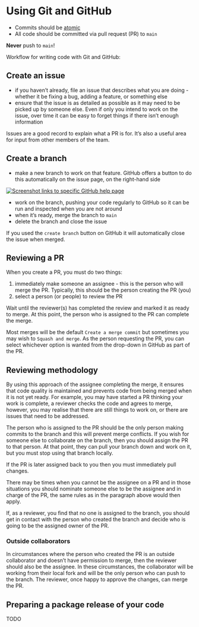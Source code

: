 # Using Git and GitHub

-   Commits should be [atomic](https://dev.to/samuelfaure/how-atomic-git-commits-dramatically-increased-my-productivity-and-will-increase-yours-too-4a84)
-   All code should be committed via pull request (PR) to `main`

::: {.callout-important appearance="default" icon="true"}
**Never** push to `main`!
:::

Workflow for writing code with Git and GitHub:

## Create an issue

-   if you haven't already, file an issue that describes what you are doing - whether it be fixing a bug, adding a feature, or something else
-   ensure that the issue is as detailed as possible as it may need to be picked up by someone else.
    Even if only you intend to work on the issue, over time it can be easy to forget things if there isn't enough information

::: aside
Issues are a good record to explain what a PR is for.
It's also a useful area for input from other members of the team.
:::

## Create a branch

-   make a new branch to work on that feature.
    GitHub offers a button to do this automatically on the issue page, on the right-hand side 

[![Screenshot links to specific GitHub help page](branch_img.png){fig-alt="Screenshot of GitHub with the hyperlink to Create a branch highlighted under the category of Development."}](https://docs.github.com/en/issues/tracking-your-work-with-issues/creating-a-branch-for-an-issue)

-   work on the branch, pushing your code regularly to GitHub so it can be run and inspected when you are not around
-   when it's ready, merge the branch to `main`
-   delete the branch and close the issue

::: aside
If you used the `create branch` button on GitHub it will automatically close the issue when merged.
:::

## Reviewing a PR

When you create a PR, you must do two things:

1.  immediately make someone an assignee - this is the person who will merge the PR.
    Typically, this should be the person creating the PR (you)
2.  select a person (or people) to review the PR

Wait until the reviewer(s) has completed the review and marked it as ready to merge.
At this point, the person who is assigned to the PR can complete the merge.

::: aside
Most merges will be the default `Create a merge commit` but sometimes you may wish to `Squash and merge`.
As the person requesting the PR, you can select whichever option is wanted from the drop-down in GitHub as part of the PR.
:::

## Reviewing methodology

By using this approach of the assignee completing the merge, it ensures that code quality is maintained and prevents code from being merged when it is not yet ready.
For example, you may have started a PR thinking your work is complete, a reviewer checks the code and agrees to merge, however, you may realise that there are still things to work on, or there are issues that need to be addressed.

The person who is assigned to the PR should be the only person making commits to the branch and this will prevent merge conflicts.
If you wish for someone else to collaborate on the branch, then you should assign the PR to that person.
At that point, they can pull your branch down and work on it, but you must stop using that branch locally.

::: aside
If the PR is later assigned back to you then you must immediately pull changes.
:::

There may be times when you cannot be the assignee on a PR and in those situations you should nominate someone else to be the assignee and in charge of the PR, the same rules as in the paragraph above would then apply.

If, as a reviewer, you find that no one is assigned to the branch, you should get in contact with the person who created the branch and decide who is going to be the assigned owner of the PR.

### Outside collaborators

In circumstances where the person who created the PR is an outside collaborator and doesn't have permission to merge, then the reviewer should also be the assignee.
In these circumstances, the collaborator will be working from their local fork and will be the only person who can push to the branch.
The reviewer, once happy to approve the changes, can merge the PR.

## Preparing a package release of your code

TODO
